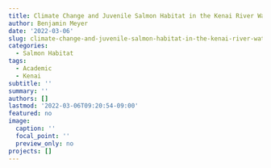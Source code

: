 ```yaml
---
title: Climate Change and Juvenile Salmon Habitat in the Kenai River Watershed
author: Benjamin Meyer
date: '2022-03-06'
slug: climate-change-and-juvenile-salmon-habitat-in-the-kenai-river-watershed
categories:
  - Salmon Habitat
tags:
  - Academic
  - Kenai
subtitle: ''
summary: ''
authors: []
lastmod: '2022-03-06T09:20:54-09:00'
featured: no
image:
  caption: ''
  focal_point: ''
  preview_only: no
projects: []
---
```




